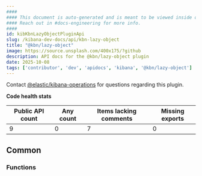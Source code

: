 ```yaml
---
####
#### This document is auto-generated and is meant to be viewed inside our experimental, new docs system.
#### Reach out in #docs-engineering for more info.
####
id: kibKbnLazyObjectPluginApi
slug: /kibana-dev-docs/api/kbn-lazy-object
title: "@kbn/lazy-object"
image: https://source.unsplash.com/400x175/?github
description: API docs for the @kbn/lazy-object plugin
date: 2025-10-08
tags: ['contributor', 'dev', 'apidocs', 'kibana', '@kbn/lazy-object']
---
```




Contact [@elastic/kibana-operations](https://github.com/orgs/elastic/teams/kibana-operations) for questions regarding this plugin.

**Code health stats**

| Public API count  | Any count | Items lacking comments | Missing exports |
|-------------------|-----------|------------------------|-----------------|
| 9 | 0 | 7 | 0 |

## Common

### Functions
<DocDefinitionList data={kbnLazyObjectObj.common.functions}/>


